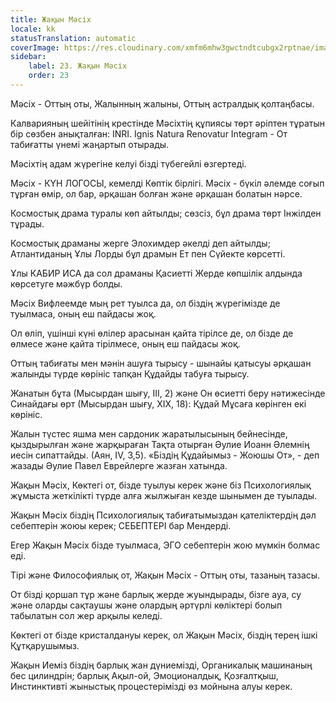 ```yaml
---
title: Жақын Мәсіх
locale: kk
statusTranslation: automatic
coverImage: https://res.cloudinary.com/xmfm6mhw3gwctndtcubgx2rptnae/image/upload/v1741354419/small_cover_la_gran_rebelion_28716e29d2.webp
sidebar:
    label: 23. Жақын Мәсіх
    order: 23
---
```

Мәсіх - Оттың оты, Жалынның жалыны, Оттың астралдық қолтаңбасы.

Калварияның шейітінің крестінде Мәсіхтің құпиясы төрт әріптен тұратын бір сөзбен анықталған: INRI. Ignis Natura Renovatur Integram - От табиғатты үнемі жаңартып отырады.

Мәсіхтің адам жүрегіне келуі бізді түбегейлі өзгертеді.

Мәсіх - КҮН ЛОГОСЫ, кемелді Көптік бірлігі. Мәсіх - бүкіл әлемде соғып тұрған өмір, ол бар, әрқашан болған және әрқашан болатын нәрсе.

Космостық драма туралы көп айтылды; сөзсіз, бұл драма төрт Інжілден тұрады.

Космостық драманы жерге Элохимдер әкелді деп айтылды; Атлантиданың Ұлы Лорды бұл драмын Ет пен Сүйекте көрсетті.

Ұлы КАБИР ИСА да сол драманы Қасиетті Жерде көпшілік алдында көрсетуге мәжбүр болды.

Мәсіх Вифлеемде мың рет туылса да, ол біздің жүрегімізде де туылмаса, оның еш пайдасы жоқ.

Ол өліп, үшінші күні өлілер арасынан қайта тірілсе де, ол бізде де өлмесе және қайта тірілмесе, оның еш пайдасы жоқ.

Оттың табиғаты мен мәнін ашуға тырысу - шынайы қатысуы әрқашан жалынды түрде көрініс тапқан Құдайды табуға тырысу.

Жанатын бұта (Мысырдан шығу, III, 2) және Он өсиетті беру нәтижесінде Синайдағы өрт (Мысырдан шығу, XIX, 18): Құдай Мұсаға көрінген екі көрініс.

Жалын түстес яшма мен сардоник жаратылысының бейнесінде, қыздырылған және жарқыраған Тақта отырған Әулие Иоанн Әлемнің иесін сипаттайды. (Аян, IV, 3,5). «Біздің Құдайымыз - Жоюшы От», - деп жазады Әулие Павел Еврейлерге жазған хатында.

Жақын Мәсіх, Көктегі от, бізде туылуы керек және біз Психологиялық жұмыста жеткілікті түрде алға жылжыған кезде шынымен де туылады.

Жақын Мәсіх біздің Психологиялық табиғатымыздан қателіктердің дәл себептерін жоюы керек; СЕБЕПТЕРІ бар Мендерді.

Егер Жақын Мәсіх бізде туылмаса, ЭГО себептерін жою мүмкін болмас еді.

Тірі және Философиялық от, Жақын Мәсіх - Оттың оты, тазаның тазасы.

От бізді қоршап тұр және барлық жерде жуындырады, бізге ауа, су және оларды сақтаушы және олардың әртүрлі көліктері болып табылатын сол жер арқылы келеді.

Көктегі от бізде кристалдануы керек, ол Жақын Мәсіх, біздің терең ішкі Құтқарушымыз.

Жақын Иеміз біздің барлық жан дүниемізді, Органикалық машинаның бес цилиндрін; барлық Ақыл-ой, Эмоционалдық, Қозғалтқыш, Инстинктивті жыныстық процестерімізді өз мойнына алуы керек.

